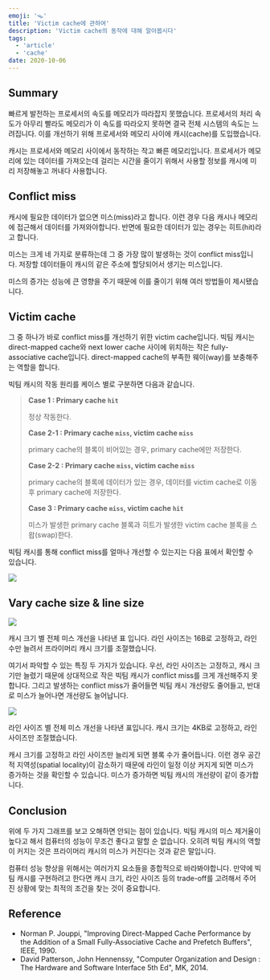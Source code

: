 ```yaml
---
emoji: '🪤'
title: 'Victim cache에 관하여'
description: 'Victim cache의 동작에 대해 알아봅시다'
tags:
  - 'article'
  - 'cache'
date: 2020-10-06
---
```


## Summary

빠르게 발전하는 프로세서의 속도를 메모리가 따라잡지 못했습니다. 프로세서의 처리 속도가 아무리 빨라도 메모리가 이 속도를 따라오지 못하면 결국 전체 시스템의 속도는 느려집니다. 이를 개선하기 위해 프로세서와 메모리 사이에 캐시(cache)를 도입했습니다.

캐시는 프로세서와 메모리 사이에서 동작하는 작고 빠른 메모리입니다. 프로세서가 메모리에 있는 데이터를 가져오는데 걸리는 시간을 줄이기 위해서 사용할 정보를 캐시에 미리 저장해놓고 꺼내다 사용합니다.

## Conflict miss

캐시에 필요한 데이터가 없으면 미스(miss)라고 합니다. 이런 경우 다음 캐시나 메모리에 접근해서 데이터를 가져와야합니다. 반면에 필요한 데이터가 있는 경우는 히트(hit)라고 합니다.

미스는 크게 네 가지로 분류하는데 그 중 가장 많이 발생하는 것이 conflict miss입니다. 저장할 데이터들이 캐시의 같은 주소에 할당되어서 생기는 미스입니다.

미스의 증가는 성능에 큰 영향을 주기 때문에 이를 줄이기 위해 여러 방법들이 제시됐습니다.

## Victim cache

그 중 하나가 바로 conflict miss를 개선하기 위한 victim cache입니다. 빅팀 캐시는 direct-mapped cache와 next lower cache 사이에 위치하는 작은 fully-associative cache입니다. direct-mapped cache의 부족한 웨이(way)를 보충해주는 역할을 합니다.

빅팀 캐시의 작동 원리를 케이스 별로 구분하면 다음과 같습니다.

> **Case 1 : Primary cache `hit`**
>
> 정상 작동한다.
>
> **Case 2-1 : Primary cache `miss`, victim cache `miss`**
>
> primary cache의 블록이 비어있는 경우, primary cache에만 저장한다.
>
> **Case 2-2 : Primary cache `miss`, victim cache `miss`**
>
> primary cache의 블록에 데이터가 있는 경우, 데이터를 victim cache로 이동 후 primary cache에 저장한다.
>
> **Case 3 : Primary cache `miss`, victim cache `hit`**
>
> 미스가 발생한 primary cache 블록과 히트가 발생한 victim cache 블록을 스왑(swap)한다.

빅팀 캐시를 통해 conflict miss를 얼마나 개선할 수 있는지는 다음 표에서 확인할 수 있습니다.

![](0.png)

## Vary cache size & line size

![](1.png)

캐시 크기 별 전체 미스 개선을 나타낸 표 입니다. 라인 사이즈는 16B로 고정하고, 라인 수만 늘려서 프라이머리 캐시 크기를 조절했습니다.

여기서 파악할 수 있는 특징 두 가지가 있습니다. 우선, 라인 사이즈는 고정하고, 캐시 크기만 늘렸기 때문에 상대적으로 작은 빅팀 캐시가 conflict miss를 크게 개선해주지 못합니다. 그리고 발생하는 conflict miss가 줄어들면 빅팀 캐시 개선량도 줄어들고, 반대로 미스가 늘어나면 개선량도 늘어납니다.

![](2.png)

라인 사이즈 별 전체 미스 개선을 나타낸 표입니다. 캐시 크기는 4KB로 고정하고, 라인 사이즈만 조절했습니다.

캐시 크기를 고정하고 라인 사이즈만 늘리게 되면 블록 수가 줄어듭니다. 이런 경우 공간적 지역성(spatial locality)이 감소하기 때문에 라인이 일정 이상 커지게 되면 미스가 증가하는 것을 확인할 수 있습니다. 미스가 증가하면 빅팀 캐시의 개선량이 같이 증가합니다.

## Conclusion

위에 두 가지 그래프를 보고 오해하면 안되는 점이 있습니다. 빅팀 캐시의 미스 제거율이 높다고 해서 컴퓨터의 성능이 무조건 좋다고 말할 순 없습니다. 오히려 빅팀 캐시의 역할이 커지는 것은 프라이머리 캐시의 미스가 커진다는 것과 같은 말입니다.

컴퓨터 성능 향상을 위해서는 여러가지 요소들을 종합적으로 바라봐야합니다. 만약에 빅팀 캐시를 구현하려고 한다면 캐시 크기, 라인 사이즈 등의 trade-off를 고려해서 주어진 상황에 맞는 최적의 조건을 찾는 것이 중요합니다.

## Reference

- Norman P. Jouppi, "Improving Direct-Mapped Cache Performance by the Addition of a Small Fully-Associative Cache and Prefetch Buffers", IEEE, 1990.
- David Patterson, John Hennenssy, "Computer Organization and Design : The Hardware and Software Interface 5th Ed", MK, 2014.
